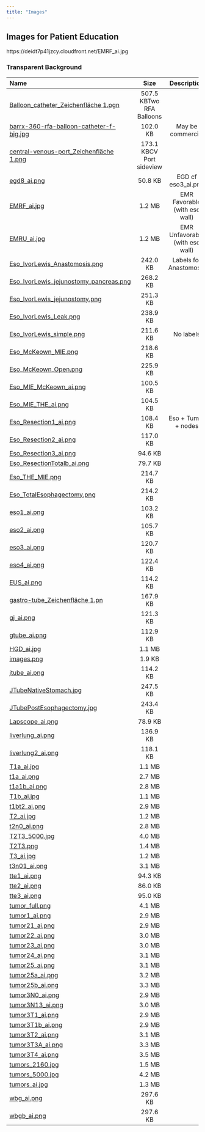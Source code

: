 ```yaml
---
title: "Images"
---
```


## Images for Patient Education

https://deidt7p41jzcy.cloudfront.net/EMRF_ai.jpg

### Transparent Background

| Name              | Size    |        Description | 
|:-------------------|:------:|:-------------------------:|
|[Balloon_catheter_Zeichenfläche 1.pgn](https://deidt7p41jzcy.cloudfront.net/Balloon_catheter_Zeichenfläche 1.png)|507.5 KBTwo RFA Balloons||
|[barrx-360-rfa-balloon-catheter-f-big.jpg](https://deidt7p41jzcy.cloudfront.net/barrx-360-rfa-balloon-catheter-f-big.jpg)|102.0 KB|May be commercial|
|[central-venous-port_Zeichenfläche 1.png](https://deidt7p41jzcy.cloudfront.net/central-venous-port_Zeichenfläche 1.png)|173.1 KBCV Port sideview||
|[egd8_ai.png](https://deidt7p41jzcy.cloudfront.net/egd8_ai.png)|50.8 KB|EGD cf eso3_ai.png|
|[EMRF_ai.jpg](https://deidt7p41jzcy.cloudfront.net/EMRF_ai.jpg)|1.2 MB|EMR Favorable (with eso wall)|
|[EMRU_ai.jpg](https://deidt7p41jzcy.cloudfront.net/EMRU_ai.jpg)|1.2 MB|EMR Unfavorable (with eso wall)|
|[Eso_IvorLewis_Anastomosis.png](https://deidt7p41jzcy.cloudfront.net/Eso_IvorLewis_Anastomosis.png)|242.0 KB|Labels for Anastomosis|
|[Eso_IvorLewis_jejunostomy_pancreas.png](https://deidt7p41jzcy.cloudfront.net/Eso_IvorLewis_jejunostomy_pancreas.png)|268.2 KB||
|[Eso_IvorLewis_jejunostomy.png](https://deidt7p41jzcy.cloudfront.net/Eso_IvorLewis_jejunostomy.png)|251.3 KB||
|[Eso_IvorLewis_Leak.png](https://deidt7p41jzcy.cloudfront.net/Eso_IvorLewis_Leak.png)|238.9 KB||
|[Eso_IvorLewis_simple.png](https://deidt7p41jzcy.cloudfront.net/Eso_IvorLewis_simple.png)|211.6 KB|No labels|
|[Eso_McKeown_MIE.png](https://deidt7p41jzcy.cloudfront.net/Eso_McKeown_MIE.png)|218.6 KB||
|[Eso_McKeown_Open.png](https://deidt7p41jzcy.cloudfront.net/Eso_McKeown_Open.png)|225.9 KB||
|[Eso_MIE_McKeown_ai.png](https://deidt7p41jzcy.cloudfront.net/Eso_MIE_McKeown_ai.png)|100.5 KB||
|[Eso_MIE_THE_ai.png](https://deidt7p41jzcy.cloudfront.net/Eso_MIE_THE_ai.png)|104.5 KB||
|[Eso_Resection1_ai.png](https://deidt7p41jzcy.cloudfront.net/Eso_Resection1_ai.png)|108.4 KB|Eso + Tumor + nodes|
|[Eso_Resection2_ai.png](https://deidt7p41jzcy.cloudfront.net/Eso_Resection2_ai.png)|117.0 KB||
|[Eso_Resection3_ai.png](https://deidt7p41jzcy.cloudfront.net/Eso_Resection3_ai.png)|94.6 KB||
|[Eso_ResectionTotalb_ai.png](https://deidt7p41jzcy.cloudfront.net/Eso_ResectionTotalb_ai.png)|79.7 KB||
|[Eso_THE_MIE.png](https://deidt7p41jzcy.cloudfront.net/Eso_THE_MIE.png)|214.7 KB||
|[Eso_TotalEsophagectomy.png](https://deidt7p41jzcy.cloudfront.net/Eso_TotalEsophagectomy.png)|214.2 KB||
|[eso1_ai.png](https://deidt7p41jzcy.cloudfront.net/eso1_ai.png)|103.2 KB||
|[eso2_ai.png](https://deidt7p41jzcy.cloudfront.net/eso2_ai.png)|105.7 KB||
|[eso3_ai.png](https://deidt7p41jzcy.cloudfront.net/eso3_ai.png)|120.7 KB||
|[eso4_ai.png](https://deidt7p41jzcy.cloudfront.net/eso4_ai.png)|122.4 KB||
|[EUS_ai.png](https://deidt7p41jzcy.cloudfront.net/EUS_ai.png)|114.2 KB||
|[gastro-tube_Zeichenfläche 1.pn](https://deidt7p41jzcy.cloudfront.net/gastro-tube_Zeichenfläche 1.png)|167.9 KB||
|[gj_ai.png](https://deidt7p41jzcy.cloudfront.net/gj_ai.png)|121.3 KB||
|[gtube_ai.png](https://deidt7p41jzcy.cloudfront.net/gtube_ai.png)|112.9 KB||
|[HGD_ai.jpg](https://deidt7p41jzcy.cloudfront.net/HGD_ai.jpg)|1.1 MB||
|[images.png](https://deidt7p41jzcy.cloudfront.net/images.png)|1.9 KB||
|[jtube_ai.png](https://deidt7p41jzcy.cloudfront.net/jtube_ai.png)|114.2 KB||
|[JTubeNativeStomach.jpg](https://deidt7p41jzcy.cloudfront.net/JTubeNativeStomach.jpg)|247.5 KB||
|[JTubePostEsophagectomy.jpg](https://deidt7p41jzcy.cloudfront.net/JTubePostEsophagectomy.jpg)|243.4 KB||
|[Lapscope_ai.png](https://deidt7p41jzcy.cloudfront.net/Lapscope_ai.png)|78.9 KB||
|[liverlung_ai.png](https://deidt7p41jzcy.cloudfront.net/liverlung_ai.png)|136.9 KB||
|[liverlung2_ai.png](https://deidt7p41jzcy.cloudfront.net/liverlung2_ai.png)|118.1 KB||
|[T1a_ai.jpg](https://deidt7p41jzcy.cloudfront.net/T1a_ai.jpg)|1.1 MB||
|[t1a_ai.png](https://deidt7p41jzcy.cloudfront.net/t1a_ai.png)|2.7 MB||
|[t1a1b_ai.png](https://deidt7p41jzcy.cloudfront.net/t1a1b_ai.png)|2.8 MB||
|[T1b_ai.jpg](https://deidt7p41jzcy.cloudfront.net/T1b_ai.jpg)|1.1 MB||
|[t1bt2_ai.png](https://deidt7p41jzcy.cloudfront.net/t1bt2_ai.png)|2.9 MB||
|[T2_ai.jpg](https://deidt7p41jzcy.cloudfront.net/T2_ai.jpg)|1.2 MB||
|[t2n0_ai.png](https://deidt7p41jzcy.cloudfront.net/t2n0_ai.png)|2.8 MB||
|[T2T3_5000.jpg](https://deidt7p41jzcy.cloudfront.net/T2T3_5000.jpg)|4.0 MB||
|[T2T3.png](https://deidt7p41jzcy.cloudfront.net/T2T3.png)|1.4 MB||
|[T3_ai.jpg](https://deidt7p41jzcy.cloudfront.net/T3_ai.jpg)|1.2 MB||
|[t3n01_ai.png](https://deidt7p41jzcy.cloudfront.net/t3n01_ai.png)|3.1 MB||
|[tte1_ai.png](https://deidt7p41jzcy.cloudfront.net/tte1_ai.png)|94.3 KB||
|[tte2_ai.png](https://deidt7p41jzcy.cloudfront.net/tte2_ai.png)|86.0 KB||
|[tte3_ai.png](https://deidt7p41jzcy.cloudfront.net/tte3_ai.png)|95.0 KB||
|[tumor_full.png](https://deidt7p41jzcy.cloudfront.net/tumor_full.png)|4.1 MB||
|[tumor1_ai.png](https://deidt7p41jzcy.cloudfront.net/tumor1_ai.png)|2.9 MB||
|[tumor21_ai.png](https://deidt7p41jzcy.cloudfront.net/tumor21_ai.png)|2.9 MB||
|[tumor22_ai.png](https://deidt7p41jzcy.cloudfront.net/tumor22_ai.png)|3.0 MB||
|[tumor23_ai.png](https://deidt7p41jzcy.cloudfront.net/tumor23_ai.png)|3.0 MB||
|[tumor24_ai.png](https://deidt7p41jzcy.cloudfront.net/tumor24_ai.png)|3.1 MB||
|[tumor25_ai.png](https://deidt7p41jzcy.cloudfront.net/tumor25_ai.png)|3.1 MB||
|[tumor25a_ai.png](https://deidt7p41jzcy.cloudfront.net/tumor25a_ai.png)|3.2 MB||
|[tumor25b_ai.png](https://deidt7p41jzcy.cloudfront.net/tumor25b_ai.png)|3.3 MB||
|[tumor3N0_ai.png](https://deidt7p41jzcy.cloudfront.net/tumor3N0_ai.png)|2.9 MB||
|[tumor3N13_ai.png](https://deidt7p41jzcy.cloudfront.net/tumor3N13_ai.png)|3.0 MB||
|[tumor3T1_ai.png](https://deidt7p41jzcy.cloudfront.net/tumor3T1_ai.png)|2.9 MB||
|[tumor3T1b_ai.png](https://deidt7p41jzcy.cloudfront.net/tumor3T1b_ai.png)|2.9 MB||
|[tumor3T2_ai.png](https://deidt7p41jzcy.cloudfront.net/tumor3T2_ai.png)|3.1 MB||
|[tumor3T3A_ai.png](https://deidt7p41jzcy.cloudfront.net/tumor3T3A_ai.png)|3.3 MB||
|[tumor3T4_ai.png](https://deidt7p41jzcy.cloudfront.net/tumor3T4_ai.png)|3.5 MB||
|[tumors_2160.jpg](https://deidt7p41jzcy.cloudfront.net/tumors_2160.jpg)|1.5 MB||
|[tumors_5000.jpg](https://deidt7p41jzcy.cloudfront.net/tumors_5000.jpg)|4.2 MB||
|[tumors_ai.jpg](https://deidt7p41jzcy.cloudfront.net/tumors_ai.jpg)|1.3 MB||
|[wbg_ai.png](https://deidt7p41jzcy.cloudfront.net/wbg_ai.png)|297.6 KB||
|[wbgb_ai.png](https://deidt7p41jzcy.cloudfront.net/wbgb_ai.png)|297.6 KB||

